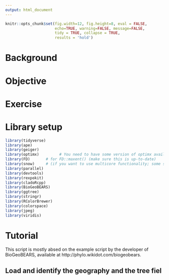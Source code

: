 ```yaml
---
output: html_document
---
```


```r
knitr::opts_chunk$set(fig.width=12, fig.height=8, eval = FALSE,
                      echo=TRUE, warning=FALSE, message=FALSE,
                      tidy = TRUE, collapse = TRUE,
                      results = 'hold')
```


# Background

# Objective

# Exercise

# Library setup

```r
library(tidyverse)
library(ape)
library(geiger)
library(optimx)         # You need to have some version of optimx available
library(FD)       # for FD::maxent() (make sure this is up-to-date)
library(snow)     # (if you want to use multicore functionality; some systems/R versions prefer library(parallel), try either)
library(parallel)
library(devtools)
library(rexpokit)
library(cladoRcpp)
library(BioGeoBEARS)
library(ggtree)
library(stringr)
library(RColorBrewer)
library(colorspace)
library(jpeg)
library(viridis)
```

# Tutorial
This script is mostly absed on the example script by the developer of BioGeoBEARS, available at http://phylo.wikidot.com/biogeobears.

## Load and identify the geography and the tree fiel